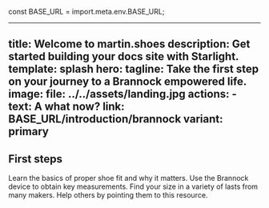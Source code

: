 const BASE_URL = import.meta.env.BASE_URL;

---
title: Welcome to martin.shoes
description: Get started building your docs site with Starlight.
template: splash
hero:
  tagline: Take the first step on your journey to a Brannock empowered life.
  image:
    file: ../../assets/landing.jpg
  actions:
    - text: A what now?
      link: BASE_URL/introduction/brannock
      variant: primary
---


## First steps

<CardGrid stagger>
	<Card title="Understand why" icon="pencil">
		Learn the basics of proper shoe fit and why it matters.
	</Card>
	<Card title="Discover your proper size" icon="add-document">
		Use the Brannock device to obtain key measurements.
	</Card>
	<Card title="Get reputable sizing advice" icon="setting">
		Find your size in a variety of lasts from many makers.
	</Card>
	<Card title="Spread the word" icon="open-book">
		Help others by pointing them to this resource.
	</Card>
</CardGrid>
